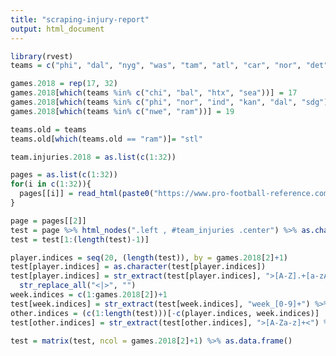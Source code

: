 ```yaml
---
title: "scraping-injury-report"
output: html_document
---
```


```r
library(rvest)
teams = c("phi", "dal", "nyg", "was", "tam", "atl", "car", "nor", "det", "gnb", "min", "chi", "sea", "sfo", "ari", "ram", "htx", "jax", "ind", "ten", "pit", "bal", "cle", "cin", "nwe", "mia", "nyj", "buf", "kan", "den", "sdg")

games.2018 = rep(17, 32)
games.2018[which(teams %in% c("chi", "bal", "htx", "sea"))] = 17
games.2018[which(teams %in% c("phi", "nor", "ind", "kan", "dal", "sdg"))] = 18
games.2018[which(teams %in% c("nwe", "ram"))] = 19

teams.old = teams
teams.old[which(teams.old == "ram")]= "stl"

team.injuries.2018 = as.list(c(1:32))

pages = as.list(c(1:32))
for(i in c(1:32)){
  pages[[i]] = read_html(paste0("https://www.pro-football-reference.com/teams/", teams[i], "/2018_injuries.htm"))
}

page = pages[[2]]
test = page %>% html_nodes(".left , #team_injuries .center") %>% as.character()
test = test[1:(length(test)-1)]

player.indices = seq(20, (length(test)), by = games.2018[2]+1)
test[player.indices] = as.character(test[player.indices])
test[player.indices] = str_extract(test[player.indices], ">[A-Z].+[a-zA-Z]<") %>% 
  str_replace_all("<|>", "")
week.indices = c(1:games.2018[2])+1
test[week.indices] = str_extract(test[week.indices], "week_[0-9]+") %>% str_replace("_", " ")
other.indices = (c(1:length(test)))[-c(player.indices, week.indices)]
test[other.indices] = str_extract(test[other.indices], ">[A-Za-z]+<") %>% str_replace_all("<|>", "")

test = matrix(test, ncol = games.2018[2]+1) %>% as.data.frame()
```

